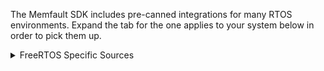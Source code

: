 The Memfault SDK includes pre-canned integrations for many RTOS environments.
Expand the tab for the one applies to your system below in order to pick them up.

<details>

<summary> FreeRTOS Specific Sources </summary>

#### Add FreeRTOS Specific Sources To Compilation

```
  ${MEMFAULT_SDK_ROOT}/ports/freertos/src/memfault_core_freertos.c
  ${MEMFAULT_SDK_ROOT}/ports/freertos/memfault_freertos_ram_regions.c
  ${MEMFAULT_SDK_ROOT}/ports/freertos/memfault_panics_freertos.c
```

#### Register Memfault Task Tracing in FreeRTOSConfig.h

```c
//! @file FreeRTOSConfig.h
#pragma once

#include "memfault/ports/freertos_trace.h"
```

:::tip
While in the file, we recommend using the following settings to catch issues:

```
#define configCHECK_FOR_STACK_OVERFLOW 2
void vAssertCalled(const char *file, int line);
#define configASSERT(x) if ((x) == 0) vAssertCalled( __FILE__, __LINE__ )
```

:::

#### Initialize FreeRTOS Port on Boot

```diff
#include "memfault/components.h"
+ #include "memfault/ports/freertos.h"

//...

int memfault_platform_boot(void) {
+ memfault_freertos_port_boot();
+
  memfault_build_info_dump();
```

</details>
